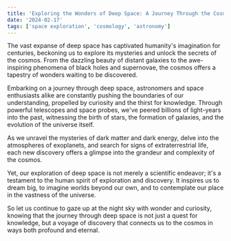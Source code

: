 ```yaml
---
title: 'Exploring the Wonders of Deep Space: A Journey Through the Cosmos'
date: '2024-02-17'
tags: ['space exploration', 'cosmology', 'astronomy']
---
```


The vast expanse of deep space has captivated humanity's imagination for centuries, beckoning us to explore its mysteries and unlock the secrets of the cosmos. From the dazzling beauty of distant galaxies to the awe-inspiring phenomena of black holes and supernovae, the cosmos offers a tapestry of wonders waiting to be discovered.

Embarking on a journey through deep space, astronomers and space enthusiasts alike are constantly pushing the boundaries of our understanding, propelled by curiosity and the thirst for knowledge. Through powerful telescopes and space probes, we've peered billions of light-years into the past, witnessing the birth of stars, the formation of galaxies, and the evolution of the universe itself.

As we unravel the mysteries of dark matter and dark energy, delve into the atmospheres of exoplanets, and search for signs of extraterrestrial life, each new discovery offers a glimpse into the grandeur and complexity of the cosmos.

Yet, our exploration of deep space is not merely a scientific endeavor; it's a testament to the human spirit of exploration and discovery. It inspires us to dream big, to imagine worlds beyond our own, and to contemplate our place in the vastness of the universe.

So let us continue to gaze up at the night sky with wonder and curiosity, knowing that the journey through deep space is not just a quest for knowledge, but a voyage of discovery that connects us to the cosmos in ways both profound and eternal.
